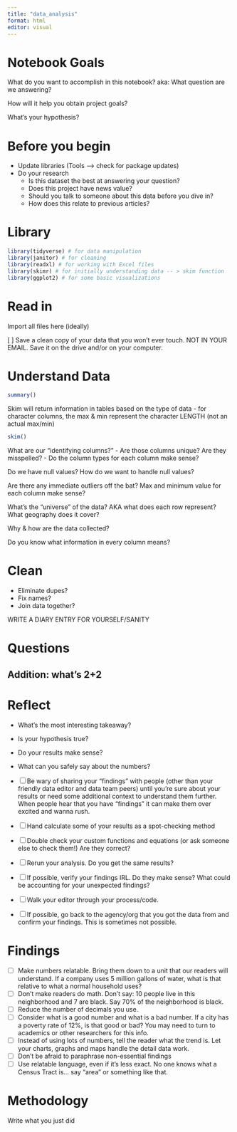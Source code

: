 ```yaml
---
title: "data_analysis"
format: html
editor: visual
---
```


# Notebook Goals

What do you want to accomplish in this notebook? aka: What question are we answering?

How will it help you obtain project goals?

What's your hypothesis?

# Before you begin

- Update libraries (Tools --> check for package updates)
- Do your research
  - Is this dataset the best at answering your question? 
  - Does this project have news value?
  - Should you talk to someone about this data before you dive in?
  - How does this relate to previous articles?
  
# Library

```r
library(tidyverse) # for data manipulation
library(janitor) # for cleaning
library(readxl) # for working with Excel files
library(skimr) # for initially understanding data -- > skim function
library(ggplot2) # for some basic visualizations
```

# Read in

Import all files here (ideally)

[ ]  Save a clean copy of your data that you won’t ever touch. NOT IN YOUR EMAIL. Save it on the drive and/or on your computer.

# Understand Data

```r
summary()
```

Skim will return information in tables based on the type of data
- for character columns, the max & min represent the character LENGTH (not an actual max/min)

```r
skim()
```

What are our "identifying columns?"
- Are those columns unique? Are they misspelled?
- Do the column types for each column make sense?

Do we have null values? How do we want to handle null values?

Are there any immediate outliers off the bat? Max and minimum value for each column make sense?

What's the "universe" of the data? AKA what does each row represent? What geography does it cover?

Why & how are the data collected?

Do you know what information in every column means?

# Clean 

- Eliminate dupes?
- Fix names?
- Join data together? 

WRITE A DIARY ENTRY FOR YOURSELF/SANITY

# Questions

## Addition: what's 2+2

# Reflect

- What's the most interesting takeaway?
- Is your hypothesis true? 
- Do your results make sense?
- What can you safely say about the numbers? 

- [ ]  Be wary of sharing your “findings” with people (other than your friendly data editor and data team peers) until you’re sure about your results or need some additional context to understand them further. When people hear that you have “findings” it can make them over excited and wanna rush.
- [ ]  Hand calculate some of your results as a spot-checking method
- [ ]  Double check your custom functions and equations (or ask someone else to check them!) Are they correct?
- [ ]  Rerun your analysis. Do you get the same results?
- [ ]  If possible, verify your findings IRL. Do they make sense? What could be accounting for your unexpected findings?
- [ ]  Walk your editor through your process/code.
- [ ]  If possible, go back to the agency/org that you got the data from and confirm your findings. This is sometimes not possible.

# Findings

- [ ]  Make numbers relatable. Bring them down to a unit that our readers will understand. If a company uses 5 million gallons of water, what is that relative to what a normal household uses?
- [ ]  Don’t make readers do math. Don’t say: 10 people live in this neighborhood and 7 are black. Say 70% of the neighborhood is black.
- [ ]  Reduce the number of decimals you use.
- [ ]  Consider what is a good number and what is a bad number. If a city has a poverty rate of 12%, is that good or bad? You may need to turn to academics or other researchers for this info.
- [ ]  Instead of using lots of numbers, tell the reader what the trend is. Let your charts, graphs and maps handle the detail data work.
- [ ]  Don’t be afraid to paraphrase non-essential findings
- [ ]  Use relatable language, even if it’s less exact. No one knows what a Census Tract is… say “area” or something like that.

# Methodology

Write what you just did
